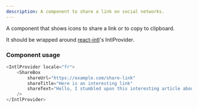 ```yaml
---
description: A component to share a link on social networks.
---
```



A component that shows icons to share a link or to copy to clipboard.

It should be wrapped around [react-intl](https://formatjs.io/docs/getting-started/installation/)'s IntlProvider.

### Component usage
```js
<IntlProvider locale="fr">
    <ShareBox 
        shareUrl="https://example.com/share-link"
        shareTitle="Here is an interesting link"
        shareText="Hello, I stumbled upon this interesting article about asteroids. You should check it out !"
    />
</IntlProvider>
```